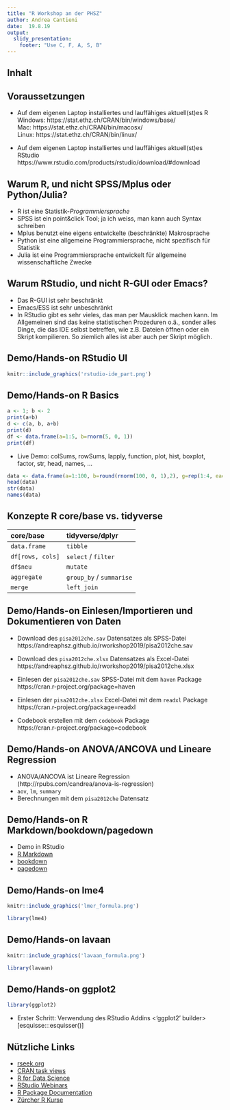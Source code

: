 ```yaml
---
title: "R Workshop an der PHSZ"
author: Andrea Cantieni
date:  19.8.19
output: 
  slidy_presentation:
    footer: "Use C, F, A, S, B"
---
```


## Inhalt
<!-- render with rmarkdown::render("slides.Rmd") -->
<!-- render and push to github with source("renderpush.R") -->

<!-- Script for adding ToC !-->
<!-- modification of https://stackoverflow.com/a/50569838 -->
<script>
document.addEventListener('DOMContentLoaded', function() {
	TableOfContents();
});
	
function TableOfContents(container, output) {
	
	var output = output || '#toc';
	// Get all elements with class: section or subsection
	idfromclass = document.querySelectorAll('.section>h1, .subsection>h2');

    // Create the list element:
    var list = document.createElement('ul');

    // Iterate through all found elements
	for(var i = 0; i < idfromclass.length; i++) {

	// Create the list item:
	var item = document.createElement('li');

	// get Title Text
	var titleText = idfromclass[i].innerText
	if (titleText=="Inhalt") continue

	// Add text to list element
	item.appendChild(document.createTextNode(titleText));

	// Add subsection class
	item.className = idfromclass[i].className

	// Add it to the list:
	list.appendChild(item);
	}

	// Return generated HTML to toc div in slide
	document.querySelector(output).innerHTML = list.innerHTML;

	// Generate instruction message if no classes are defined
	if (idfromclass.length == 0) { document.querySelector(output).innerHTML = "Add {.section} or {.subsection} to slide name to generate TOC"; }
};
</script>

<div id="toc"></div>


## Voraussetzungen
- Auf dem eigenen Laptop installiertes und lauffähiges aktuell(st)es R  
Windows: https://stat.ethz.ch/CRAN/bin/windows/base/  
Mac: https://stat.ethz.ch/CRAN/bin/macosx/  
Linux: https://stat.ethz.ch/CRAN/bin/linux/

- Auf dem eigenen Laptop installiertes und lauffähiges aktuell(st)es
RStudio  
https://www.rstudio.com/products/rstudio/download/#download



## Warum R, und nicht SPSS/Mplus oder Python/Julia?
- R ist eine Statistik-_Programmiersprache_
- SPSS ist ein point&click Tool; ja ich weiss, man kann auch Syntax
  schreiben
- Mplus benutzt eine eigens entwickelte (beschränkte) Makrosprache
- Python ist eine allgemeine Programmiersprache, nicht spezifisch für
  Statistik
- Julia ist eine Programmiersprache entwickelt für allgemeine wissenschaftliche Zwecke

## Warum RStudio, und nicht R-GUI oder Emacs?
- Das R-GUI ist sehr beschränkt
- Emacs/ESS ist sehr unbeschränkt
- In RStudio gibt es sehr vieles, das man per Mausklick machen
  kann. Im Allgemeinen sind das keine statistischen Prozeduren o.ä.,
  sonder alles Dinge, die das IDE selbst betreffen, wie z.B. Dateien
  öffnen oder ein Skript kompilieren. So ziemlich alles ist aber auch
  per Skript möglich.

## Demo/Hands-on RStudio UI
```r
knitr::include_graphics('rstudio-ide_part.png')
```

## Demo/Hands-on R Basics
```r
a <- 1; b <- 2
print(a+b)
d <- c(a, b, a+b)
print(d)
df <- data.frame(a=1:5, b=rnorm(5, 0, 1))
print(df)

```	 
- Live Demo: colSums, rowSums, lapply, function, plot, hist, boxplot, factor,
  str, head, names, ...

```r
data <- data.frame(a=1:100, b=round(rnorm(100, 0, 1),2), g=rep(1:4, each=25))
head(data)
str(data)
names(data)
```

## Konzepte R core/base vs. tidyverse
|core/base|tidyverse/dplyr|
|:--------|:--------|
|`data.frame`| `tibble` |
| `df[rows, cols]` | `select` / `filter`|
| `df$neu` | `mutate`|
| `aggregate` | `group_by` / `summarise`|
| `merge` | `left_join`|


## Demo/Hands-on Einlesen/Importieren und Dokumentieren von Daten
- Download des `pisa2012che.sav` Datensatzes als SPSS-Datei  
https://andreaphsz.github.io/rworkshop2019/pisa2012che.sav

- Download des `pisa2012che.xlsx` Datensatzes als Excel-Datei  
https://andreaphsz.github.io/rworkshop2019/pisa2012che.xlsx

- Einlesen der `pisa2012che.sav` SPSS-Datei mit dem `haven` Package  
https://cran.r-project.org/package=haven

- Einlesen der `pisa2012che.xlsx` Excel-Datei mit dem `readxl` Package  
https://cran.r-project.org/package=readxl
  
- Codebook erstellen mit dem `codebook` Package  
https://cran.r-project.org/package=codebook


## Demo/Hands-on ANOVA/ANCOVA und Lineare Regression
- ANOVA/ANCOVA ist Lineare Regression
  (http://rpubs.com/candrea/anova-is-regression)
- `aov`, `lm`, `summary`
- Berechnungen mit dem `pisa2012che` Datensatz

## Demo/Hands-on R Markdown/bookdown/pagedown
- Demo in RStudio
- [R Markdown](https://rmarkdown.rstudio.com/lesson-8.html)
- [bookdown](https://bookdown.org/yihui/bookdown/)
- [pagedown](https://pagedown.rbind.io/)


## Demo/Hands-on lme4
```r
knitr::include_graphics('lmer_formula.png')
```

```r
library(lme4)
```

## Demo/Hands-on lavaan
```r
knitr::include_graphics('lavaan_formula.png')
```

```r
library(lavaan)
```

## Demo/Hands-on ggplot2
```r
library(ggplot2)
```
- Erster Schritt: Verwendung des RStudio Addins <'ggplot2' builder>
  [esquisse:::esquisser()]
  

## Nützliche Links
- [rseek.org](https://rseek.org/)
- [CRAN task views](https://cran.r-project.org/web/views/)
- [R for Data Science](https://r4ds.had.co.nz/)
- [RStudio Webinars](https://resources.rstudio.com/webinars)
- [R Package Documentation](https://rdrr.io/)
- [Zürcher R Kurse](https://www.zhrcourses.uzh.ch/)
